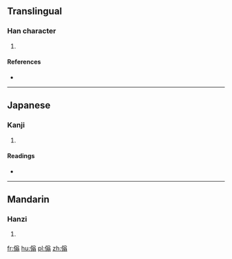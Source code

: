==Translingual==

===Han character===
{{Han char|rn=9|rad=人|as=10|sn=12|four=|canj=人金戈一 (OCIM)|ids=⿰[[亻]][[翁]]}}

# {{defn|Han|sort=人10}}

====References====
* {{Han ref|kx=0113.290|dkj=00974|dj=0242.020|hdz=10204.030|uh=509F|ud=20639}}

----

==Japanese==

===Kanji===
{{ja-kanji|grade=|rs=人10}}

# {{defn|lang=ja|sort=人10}}

====Readings====
* {{ja-readings|on=[[おう]] (ō)|kun=[[もとる]] (motoru)}}

----

==Mandarin==

===Hanzi===
{{cmn-hanzi|pin=[[yǎng]] ([[yang3]])|wg=yang<sup>3</sup>}}

# {{defn|lang=cmn|sort=人10}}

[[fr:傟]]
[[hu:傟]]
[[pl:傟]]
[[zh:傟]]